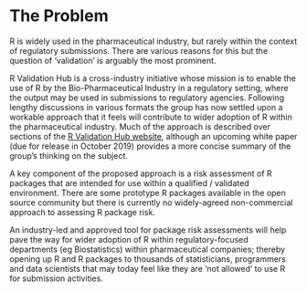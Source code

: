 # The Problem
<!-- 
Outlining the issue / weak point / problem to be solved by this proposal. This should be a compelling section that sets the reader up for the next section - the proposed solution!

It is important to cover:

 - [ ] What the problem is
 - [ ] Who it affects
 - [ ] Have there been previous attempts to resolve the problem
 - [ ] Why it should be tackled
-->

R is widely used in the pharmaceutical industry, but rarely within the context of regulatory submissions.  There are various reasons for this but the question of 'validation' is arguably the most prominent.

R Validation Hub is a cross-industry initiative whose mission is to enable the use of R by the Bio-Pharmaceutical Industry in a regulatory setting, where the output may be used in submissions to regulatory agencies.  Following lengthy discussions in various formats the group has now settled upon a workable approach that it feels will contribute to wider adoption of R within the pharmaceutical industry.  Much of the approach is described over sections of the [R Validation Hub website](https://www.pharmar.org/), although an upcoming white paper (due for release in October 2019) provides a more concise summary of the group's thinking on the subject.

A key component of the proposed approach is a risk assessment of R packages that are intended for use within a qualified / validated environment.  There are some prototype R packages available in the open source community but there is currently no widely-agreed non-commercial approach to assessing R package risk.  

An industry-led and approved tool for package risk assessments will help pave the way for wider adoption of R within regulatory-focused departments (eg Biostatistics) within pharmaceutical companies; thereby opening up R and R packages to thousands of statisticians, programmers and data scientists that may today feel like they are 'not allowed' to use R for submission activities.
